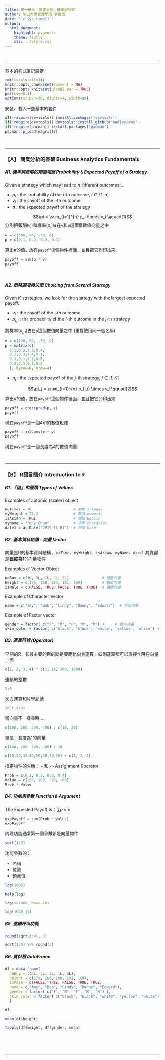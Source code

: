```yaml
---
title: 第一單元：商業分析、機率與程式
author: 中山大學管理學院 卓雍然
date: "`r Sys.time()`"
output: 
  html_document:
    highlight: pygments
    theme: flatly
    css: ../style.css
---
```


<br><hr>
基本的程式筆記設定
```r
rm(list=ls(all=T))
knitr::opts_chunk$set(comment = NA)
knitr::opts_knit$set(global.par = TRUE)
par(cex=0.8)
options(scipen=20, digits=4, width=90)
```

安裝、載入一些基本的套件
```r
if(!require(devtools)) install.packages("devtools")
if(!require(devtools)) devtools::install_github("hadley/emo")
if(!require(pacman)) install.packages("pacman")
pacman::p_load(magrittr)
```



<br><hr>
### 【A】 商業分析的基礎 Business Analytics Fundamentals

##### A1. 機率與策略的期望報酬 Probability & Expected Payoff of a Strategy
Given a strategy which may lead to $n$ different outcomes ...

+ $p_i$ : the probability of the $i$-th outcome, $i \in [1, n]$
+ $v_i$ : the payoff of the $i$-th outcome
+ $\pi$ : the expected payoff of the strategy

$$\pi = \sum_{i=1}^{n} p_i \times v_i \qquad(1)$$ 
分別把報酬($v_i$)和機率($p_i$)放在`v`和`p`這兩個數值向量之中
```r
v = c(100, 50, -50, 0)
p = c(0.1, 0.2, 0.3, 0.4)
```

算出$\pi$的值，放在`payoff`這個物件裡面，並且把它列印出來
```r
payoff = sum(p * v)
payoff
```
<br>

##### A2. 策略選項與決策 Choicing from Several Startegy
Given $K$ strategies, we look for the startegy with the largest expected payoff.

+ $v_{i}$ : the payoff of the $i$-th outcome
+ $p_{j,i}$ : the probability of the $i$-th outcome in the $j$-th strategy

將機率($p_{j,i}$)放在`p`這個數值向量之中 (重複使用同一個名稱)
```r
v = c(100, 50, -50, 0)
p = matrix(c(
  0.1,0.2,0.3,0.4,
  0.2,0.3,0.4,0.1,
  0.1,0.1,0.1,0.5,
  0.2,0.5,0.1,0.2
  ), byrow=F, nrow=4)
```

+ $\pi_j$ : the expected payoff of the $j$-th strategy, $j \in [1,K]$

$$\pi_j = \sum_{i=1}^{n} p_{j,i} \times v_i \qquad(2)$$ 

算出$\pi$的值，放在`payoff`這個物件裡面，並且把它列印出來
```r
payoff = crossprod(p, v)
payoff
```
現在`payoff`是一個4x1的數值矩陣

```r
payoff = colSums(p * v)
payoff
```
現在`payoff`是一個長度為4的數值向量


<br><hr>
### 【B】 R語言簡介 Introduction to R

##### B1. 『值』的種類 Types of Values
Examples of automic (scaler) object
```r
noTimes = 3L                   # 整數 integer
myWeight = 75.2                # 數值 numeric
isAsian = TRUE                 # 邏輯 Boolin
myName = "Tony Chuo"           # 字串 character 
date1 = as.Date("2019-01-01")  # 日期 Date
```

##### B2. 基本資料結構 - 向量 Vector
向量是R的基本資料結構，
`noTime`、`myWeight`、`isAsian`、`myName`、`date1`
其實都是**長度為1**的向量物件

Examples of Vector Object 
```r
noBuy = c(3L, 5L, 1L, 1L, 3L)               # 整數向量
height = c(175, 168, 180, 181, 169)         # 數值向量
isMale = c(FALSE, TRUE, FALSE, TRUE, TRUE)  # 邏輯向量
```

Example of Character Vector
```r
name = c("Amy", "Bob", "Cindy", "Danny", "Edward")  # 字串向量
```

Example of Factor vector  
```r
gender = factor( c("F", "M", "F", "M", "M") )     # 類別向量
skin_color = factor( c("black", "black", "white", "yellow", "white") )
```

##### B3. 運算符號 (Operator)
早期的R，其最主要的目的就是要簡化向量運算，四則運算都可以直接作用在向量上面
```r
c(1, 2, 3, 4) * c(1, 10, 100, 1000)
```

連續的整數 
```r
1:6
```

次方運算和科學記號
```r
10^(-2:3)
```

當向量不一樣長時 ...
```r
c(100, 200, 300, 400) / c(10, 20)
```

單值：長度為1的向量
```r
c(100, 200, 300, 400) / 10
```

```r
c(10,20,30,40,50,60,70,80) + c(1, 2, 3)
```

指定物件的名稱： `=` 和 `<-` Assignment Operator
```r
Prob = c(0.1, 0.2, 0.3, 0.4)
Value = c(120, 100, -50, -60)
Prob * Value
```

##### B4. 功能與參數 Function & Argument
The Expected Payoff is： $\sum p \times v$
```r
expPayoff = sum(Prob * Value)
expPayoff
```

內建功能通常第一個參數都是向量物件
```r
sqrt(1:9)
```

功能參數的：

+ 名稱
+ 位置
+ 預測值

```r
log(1000)
```

```r
help(log)
```

```r
log(x=1000, base=10)
```

```r
log(1000,10)
```

##### B5. 連續呼叫功能
```r
round(sqrt(1:9), 3)
```

```r
sqrt(1:9) %>% round(3) 
```

##### B6. 資料框 DataFrame
```r
df = data.frame(
  noBuy = c(3L, 5L, 1L, 1L, 3L),
  height = c(175, 168, 180, 181, 169),
  isMale = c(FALSE, TRUE, FALSE, TRUE, TRUE),
  name = c("Amy", "Bob", "Cindy", "Danny", "Edward"),
  gender = factor( c("F", "M", "F", "M", "M") ),
  skin_color = factor( c("black", "black", "white", "yellow", "white") )
  )

df
```

```r
mean(df$height)
```

```r
tapply(df$height, df$gender, mean)
```

<br><br><br><hr>

